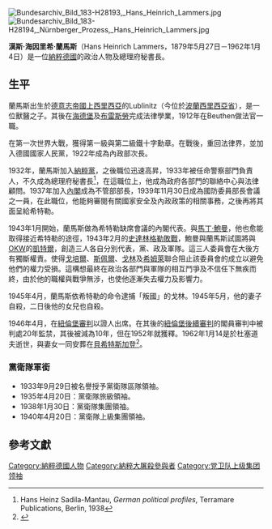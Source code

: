 {{Infobox_ President
| image= Bundesarchiv Bild 183-C16768A, Hans Heinrich Lammers.jpg
| imagesize=250px
| name= 漢斯·海因里希·蘭馬斯
| original_name = {{lang|de|Dr.Jur. Hans H. Lammers}}
| nationality= {{Nazi Germany}}
| country= [[德國|德國]]
| office2 = {{Flagicon|Nazi Germany}}[[納粹德國|納粹德國]]內閣不管部部長
| term_start2=1937年12月1日
| term_end2= 1945年4月30日
| birth_date={{Birth date|1879|05|27}}
| birth_place= [[德意志帝國|德國]][[普魯士王國|普魯士]][[西利西亞省|西利西亞省]][[盧布利涅茨|盧布利涅茨]]（位於今[[波蘭|波蘭]]）
| death_date={{Death date and age|1962|01|04|1879|05|27}}
| death_place= [[西德|西德]][[北萊茵－西發里亞邦|北萊茵－西發里亞邦]][[杜塞道夫|杜塞道夫]]
| party= [[國家社會主義德意志勞工黨|國家社會主義德意志勞工黨]]<br />（納粹黨）
|allegiance={{flag|German Empire}}
|serviceyears=1914年－1918年
|battles=[[第一次世界大戰|第一次世界大戰]]
|awards=[[鐵十字勳章|一、二級鐵十字勳章]]
}}

[[Image:Bundesarchiv_Bild_183-H28193,_Hans_Heinrich_Lammers.jpg|thumb]][[Image:Bundesarchiv_Bild_183-H28194,_Nürnberger_Prozess,_Hans_Heinrich_Lammers.jpg|thumb]]

'''漢斯·海因里希·蘭馬斯'''（Hans Heinrich Lammers，1879年5月27日－1962年1月4日）是一位[[納粹德國|納粹德國]]的政治人物及總理府秘書長。

==生平==

蘭馬斯出生於[[德意志帝國|德意志帝國]][[上西里西亞|上西里西亞]]的Lublinitz（今位於[[波蘭|波蘭]][[西里西亞省|西里西亞省]]），是一位獸醫之子。其後在[[海德堡|海德堡]]及[[布雷斯勞|布雷斯勞]]完成法律學業，1912年在Beuthen做法官一職。

在第一次世界大戰，獲得第一級與第二級鐵十字勳章。在戰後，重回法律界，並加入德國國家人民黨，1922年成為內政部次長。

1932年，蘭馬斯加入[[納粹黨|納粹黨]]，之後職位迅速高昇，1933年被任命警察部門負責人，不久成為總理府秘書長<ref>Hans Heinz Sadila-Mantau, ''German political profiles'', Terramare Publications, Berlin, 1938</ref>，在這職位上，他成為政府各部門的聯絡中心與法律顧問。1937年加入[[希特勒內閣|內閣]]成為不管部部長，1939年11月30日成為國防委員部長會議之一員，在此職位，他能夠審閱有關國家安全及內政政策的相關事務，之後再將其面呈給希特勒。

1943年1月開始，蘭馬斯做為希特勒缺席會議的內閣代表。與[[馬丁·鮑曼|馬丁·鮑曼]]，他也愈能取得接近希特勒的途徑，1943年2月的[[史達林格勒戰役|史達林格勒敗戰]]，鮑曼與蘭馬斯試圖將與[[OKW|OKW]]的[[威廉·凱特爾|凱特爾]]，創造三人各自分別代表，黨、政及軍隊。這三人委員會在大後方有獨斷權責。使得[[戈培爾|戈培爾]]、[[斯佩爾|斯佩爾]]、[[戈林|戈林]]及[[希姆萊|希姆萊]]聯合阻止該委員會的成立以避免他們的權力受損。這構想最終在政治各部門與軍隊的相互鬥爭及不信任下無疾而終，由於他的職權與戰爭無涉，也使他逐漸失去權力及影響力。

1945年4月，蘭馬斯依希特勒的命令逮捕「叛國」的戈林。1945年5月，他的妻子自殺，二日後他的女兒也自殺。

1946年4月，在[[紐倫堡審判|紐倫堡審判]]以證人出席。在其後的[[紐倫堡後續審判|紐倫堡後續審判]]的閣員審判中被判處20年監禁，其後被減為10年，但在1952年就獲釋。1962年1月14是於杜塞道夫逝世，與妻女一同安葬在[[貝希特斯加登|貝希特斯加登]]<ref>{{Cite web |url=http://www.nndb.com/people/076/000087812/ |title=NNDB |access-date=2011-02-15 |archive-date=2020-11-26 |archive-url=https://web.archive.org/web/20201126214641/https://www.nndb.com/people/076/000087812/ |dead-url=no }}</ref>。
===黨衛隊軍銜===
*1933年9月29日被名譽授予黨衛隊區隊領袖。
*1935年4月20日：黨衛隊旅級領袖。
*1938年1月30日：黨衛隊集團領袖。
*1940年4月20日：黨衛隊上級集團領袖。

==參考文獻==
<references/>

{{希特勒}}
{{希特勒內閣}}

{{Authority control}}
[[Category:納粹德國人物|Category:納粹德國人物]]
[[Category:納粹大屠殺參與者|Category:納粹大屠殺參與者]]
[[Category:党卫队上级集团领袖|Category:党卫队上级集团领袖]]